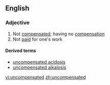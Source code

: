 ==English==

===Adjective===
{{en-adj|-}}

# Not [[compensated]]; having no [[compensation]]
# Not [[paid]] for one's work

====Derived terms====
*[[uncompensated acidosis]]
*[[uncompensated alkalosis]]

[[vi:uncompensated]]
[[zh:uncompensated]]
